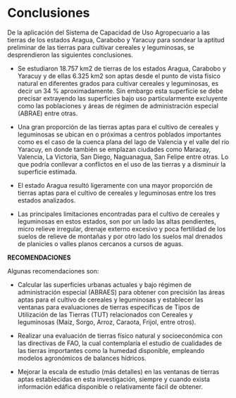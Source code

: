 # Conclusiones

De la aplicación del Sistema de Capacidad de Uso Agropecuario a las tierras de los estados Aragua, Carabobo y Yaracuy para sondear la aptitud preliminar de las tierras para cultivar cereales y leguminosas, se desprendieron las siguientes conclusiones.

* Se estudiaron 18.757 km2 de tierras de los estados Aragua, Carabobo y Yaracuy y de ellas 6.325 km2 son aptas desde el punto de vista físico natural en diferentes grados para cultivar cereales y leguminosas, es decir un 34 % aproximadamente. Sin embargo esta superficie se debe precisar extrayendo las superficies bajo uso particularmente excluyente como las poblaciones y áreas de régimen de administración especial (ABRAE) entre otras. 

* Una gran proporción de las tierras aptas para el cultivo de cereales y leguminosas se ubican en o próximas a centros poblados importantes como es el caso de la cuenca plana del lago de Valencia y el valle del río Yaracuy, en donde también se emplazan ciudades como Maracay, Valencia, La Victoria, San Diego, Naguanagua, San Felipe entre otras. Lo que podría conllevar a conflictos en el uso de las tierras y a disminuir la superficie estimada.

* El estado Aragua resultó ligeramente con una mayor proporción de tierras aptas para el cultivo de cereales y leguminosas entre los tres estados analizados. 

* Las principales limitaciones encontradas para el cultivo de cereales y leguminosas en estos estados, son por un lado las altas pendientes, micro relieve irregular, drenaje externo excesivo y poca fertilidad de los suelos de relieve de montañas y por otro lado los suelos mal drenados de planicies o valles planos cercanos a cursos de aguas.

**RECOMENDACIONES**

Algunas recomendaciones son:

* Calcular las superficies urbanas actuales y bajo régimen de administración especial (ABRAES) para obtener con precisión las áreas aptas para el cultivo de cereales y leguminosas y establecer las ventanas para evaluaciones de tierras específicas de Tipos de Utilización de las Tierras (TUT) relacionados con Cereales y leguminosas (Maíz, Sorgo, Arroz, Caraota, Frijol, entre otros).

* Realizar una evaluación de tierras físico natural y socioeconómica con las directivas de FAO, la cual contemplaría el estudio de cualidades de las tierras importantes como la humedad disponible,  empleando modelos agronómicos de balances hídricos.

* Mejorar la escala de estudio (más detalles) en las ventanas de tierras aptas establecidas en esta investigación, siempre y cuando exista información edáfica disponible o relativamente fácil de obtener.